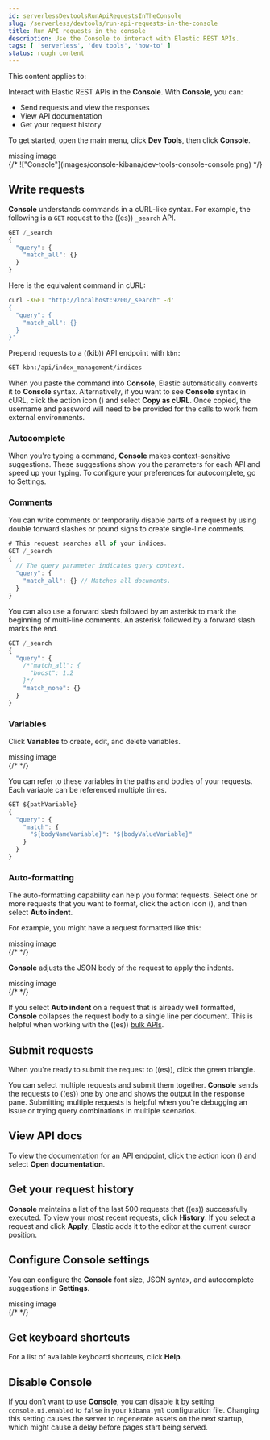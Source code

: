 ```yaml
---
id: serverlessDevtoolsRunApiRequestsInTheConsole
slug: /serverless/devtools/run-api-requests-in-the-console
title: Run API requests in the console
description: Use the Console to interact with Elastic REST APIs.
tags: [ 'serverless', 'dev tools', 'how-to' ]
status: rough content
---
```



<RoughContent />

This content applies to: <DocBadge template="elasticsearch" /> <DocBadge template="observability" /> <DocBadge template="security" /> 

<div id="console-kibana"></div>

Interact with Elastic REST APIs in the **Console**. With **Console**, you can:

* Send requests and view the responses
* View API documentation
* Get your request history

To get started, open the main menu, click **Dev Tools**, then click **Console**.

<div style={{ backgroundColor: "#F1F4FA", width: "100%", height: "250px", textAlign: "center", paddingTop: "110px", marginBottom: "20px" }}><DocIcon type="image" title="missing image"/> missing image</div>
{/* !["Console"](images/console-kibana/dev-tools-console-console.png) */}

<div id="console-api"></div>

## Write requests

**Console** understands commands in a cURL-like syntax.
For example, the following is a `GET` request to the ((es)) `_search` API.

```js
GET /_search
{
  "query": {
    "match_all": {}
  }
}
```

Here is the equivalent command in cURL:

```bash
curl -XGET "http://localhost:9200/_search" -d'
{
  "query": {
    "match_all": {}
  }
}'
```

Prepend requests to a ((kib)) API endpoint with `kbn:`

```bash
GET kbn:/api/index_management/indices
```

When you paste the command into **Console**, Elastic automatically converts it
to **Console** syntax.  Alternatively, if you want to see **Console** syntax in cURL,
click the action icon (<DocIcon type="wrench" title="Wrench" />) and select **Copy as cURL**.
Once copied, the username and password will need to be provided
for the calls to work from external environments.

<div id="console-autocomplete"></div>

### Autocomplete

When you're typing a command, **Console** makes context-sensitive suggestions.
These suggestions show you the parameters for each API and speed up your typing.
To configure your preferences for autocomplete, go to
<DocLink id="serverlessDevtoolsRunApiRequestsInTheConsole" section="configure-console-settings">Settings</DocLink>.

<div id="console-comments"></div>

### Comments

You can write comments or temporarily disable parts of a request by using double forward slashes
or pound signs to create single-line comments.

```js
# This request searches all of your indices.
GET /_search
{
  // The query parameter indicates query context.
  "query": {
    "match_all": {} // Matches all documents.
  }
}
```

You can also use a forward slash followed by an asterisk to mark the beginning of multi-line
comments. An asterisk followed by a forward slash marks the end.

```js
GET /_search
{
  "query": {
    /*"match_all": {
      "boost": 1.2
    }*/
    "match_none": {}
  }
}
```

<div id="console-variables"></div>

### Variables

Click **Variables** to create, edit, and delete variables.

<div style={{ backgroundColor: "#F1F4FA", width: "100%", height: "250px", textAlign: "center", paddingTop: "110px", marginBottom: "20px" }}><DocIcon type="image" title="missing image"/> missing image</div>
{/* <DocImage size="l" url="images/console-kibana/dev-tools-console-variables.png" alt="'Variables'" /> */}

You can refer to these variables in the paths and bodies of your requests.
Each variable can be referenced multiple times.

```js
GET ${pathVariable}
{
  "query": {
    "match": {
      "${bodyNameVariable}": "${bodyValueVariable}"
    }
  }
}
```

<div id="auto-formatting"></div>

### Auto-formatting

The auto-formatting
capability can help you format requests. Select one or more requests that you
want to format, click the action icon (<DocIcon type="wrench" title="Wrench" />),
and then select **Auto indent**.

For example, you might have a request formatted like this:

<div style={{ backgroundColor: "#F1F4FA", width: "100%", height: "250px", textAlign: "center", paddingTop: "110px", marginBottom: "20px" }}><DocIcon type="image" title="missing image"/> missing image</div>
{/* <DocImage size="xl" url="images/console-kibana/dev-tools-console-unformatted-request.png" alt="'Unformatted request'" /> */}

**Console** adjusts the JSON body of the request to apply the indents.

<div style={{ backgroundColor: "#F1F4FA", width: "100%", height: "250px", textAlign: "center", paddingTop: "110px", marginBottom: "20px" }}><DocIcon type="image" title="missing image"/> missing image</div>
{/* <DocImage size="xl" url="images/console-kibana/dev-tools-console-formatted-request.png" alt="'Formatted request'" /> */}

If you select **Auto indent** on a request that is already well formatted,
**Console** collapses the request body to a single line per document.
This is helpful when working with the ((es)) [bulk APIs](((ref))/docs-bulk.html).

<div id="console-request"></div>

## Submit requests

When you're ready to submit the request to ((es)), click the green triangle.

You can select multiple requests and submit them together.
**Console** sends the requests to ((es)) one by one and shows the output
in the response pane. Submitting multiple requests is helpful
when you're debugging an issue or trying query
combinations in multiple scenarios.

<div id="console-view-api"></div>

## View API docs

To view the documentation for an API endpoint, click
the action icon (<DocIcon type="wrench" title="Wrench" />) and select
**Open documentation**.

<div id="console-history"></div>

## Get your request history

**Console** maintains a list of the last 500 requests that ((es)) successfully executed.
To view your most recent requests, click **History**. If you select a request
and click **Apply**, Elastic adds it to the editor at the current cursor position.

<div id="configuring-console"></div>

## Configure Console settings

You can configure the **Console** font size, JSON syntax,
and autocomplete suggestions in **Settings**.

<div style={{ backgroundColor: "#F1F4FA", width: "100%", height: "250px", textAlign: "center", paddingTop: "110px", marginBottom: "20px" }}><DocIcon type="image" title="missing image"/> missing image</div>
{/* <DocImage size="l" url="images/console-kibana/dev-tools-console-console-settings.png" alt="'Console Settings'" /> */}

<div id="keyboard-shortcuts"></div>

## Get keyboard shortcuts

For a list of available keyboard
shortcuts, click **Help**.

<div id="console-settings"></div>

## Disable Console

If you don’t want to use **Console**, you can disable it by setting `console.ui.enabled`
to `false` in your `kibana.yml` configuration file. Changing this setting
causes the server to regenerate assets on the next startup,
which might cause a delay before pages start being served.
